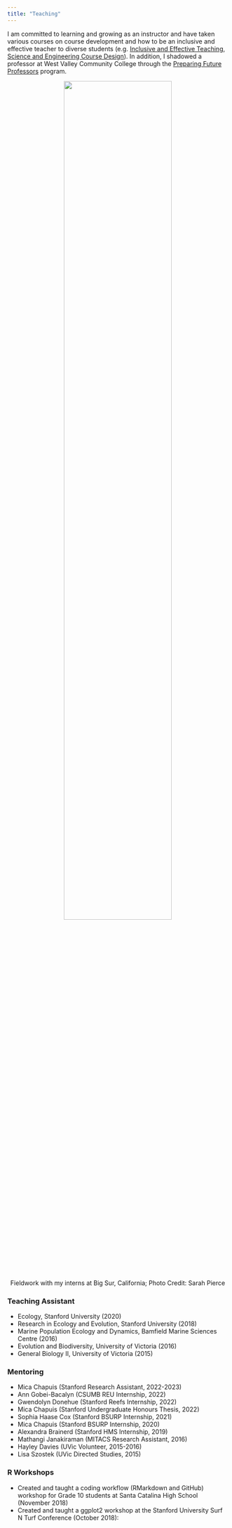 ```yaml
---
title: "Teaching"
---
```


I am committed to learning and growing as an instructor and have taken various courses on course development and how to be an inclusive and effective teacher to diverse students (e.g. [Inclusive and Effective Teaching](https://vpge.stanford.edu/resources/sgsi-2022-inclusive-and-effective-teaching), [Science and Engineering Course Design](https://explorecourses.stanford.edu/search?view=catalog&filter-coursestatus-Active=on&q=CTL%20312:%20Science%20and%20Engineering%20Course%20Design&academicYear=20202021)). In addition, I shadowed a professor at West Valley Community College through the [Preparing Future Professors](https://vpge.stanford.edu/events/programs/preparing-future-professors) program. 


<p align="center">
![](images/Sarahs_photo.jpg){width=70%}     
Fieldwork with my interns at Big Sur, California; Photo Credit: Sarah Pierce  
</p> 

### Teaching Assistant
* Ecology, Stanford University (2020)  
* Research in Ecology and Evolution, Stanford University (2018)   
* Marine Population Ecology and Dynamics, Bamfield Marine Sciences Centre (2016)  
* Evolution and Biodiversity, University of Victoria (2016)  
* General Biology II, University of Victoria (2015)  


### Mentoring  
* Mica Chapuis (Stanford Research Assistant, 2022-2023)  
* Ann Gobei-Bacalyn (CSUMB REU Internship, 2022)  
* Gwendolyn Donehue (Stanford Reefs Internship, 2022)  
* Mica Chapuis (Stanford Undergraduate Honours Thesis, 2022)  
* Sophia Haase Cox (Stanford BSURP Internship, 2021)  
* Mica Chapuis (Stanford BSURP Internship, 2020)  
* Alexandra Brainerd (Stanford HMS Internship, 2019)  
* Mathangi Janakiraman (MITACS Research Assistant, 2016)  
* Hayley Davies (UVic Volunteer, 2015-2016)    
* Lisa Szostek (UVic Directed Studies, 2015)  

### R Workshops  
* Created and taught a coding workflow (RMarkdown and GitHub) workshop for Grade 10 students at Santa Catalina High School (November 2018)
* Created and taught a ggplot2 workshop at the Stanford University Surf N Turf Conference  (October 2018):   

